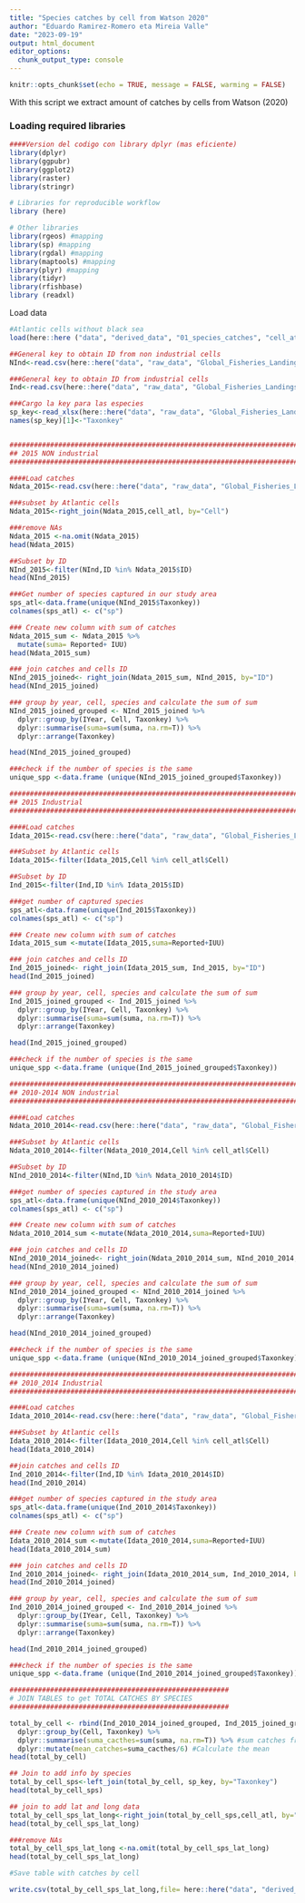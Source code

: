 ```yaml
---
title: "Species catches by cell from Watson 2020"
author: "Eduardo Ramirez-Romero eta Mireia Valle"
date: "2023-09-19"
output: html_document
editor_options: 
  chunk_output_type: console
---
```


```r
knitr::opts_chunk$set(echo = TRUE, message = FALSE, warming = FALSE)
```

With this script we extract amount of catches by cells from Watson (2020)

### Loading required libraries
```r
####Version del codigo con library dplyr (mas eficiente)
library(dplyr)
library(ggpubr)
library(ggplot2)
library(raster)
library(stringr)

# Libraries for reproducible workflow
library (here)

# Other libraries
library(rgeos) #mapping
library(sp) #mapping
library(rgdal) #mapping
library(maptools) #mapping
library(plyr) #mapping
library(tidyr)
library(rfishbase)
library (readxl)
```

Load data
```r
#Atlantic cells without black sea
load(here::here ("data", "derived_data", "01_species_catches", "cell_atl.rds"))

##General key to obtain ID from non industrial cells
NInd<-read.csv(here::here("data", "raw_data", "Global_Fisheries_Landings_v4", "IndexNInd.csv"))

###General key to obtain ID from industrial cells
Ind<-read.csv(here::here("data", "raw_data", "Global_Fisheries_Landings_v4", "IndexInd.csv"))

###Cargo la key para las especies
sp_key<-read_xlsx(here::here("data", "raw_data", "Global_Fisheries_Landings_v4", "Codes.xlsx"), sheet = "Taxa")
names(sp_key)[1]<-"Taxonkey"


#######################################################################
## 2015 NON industrial 
#######################################################################

####Load catches 
Ndata_2015<-read.csv(here::here("data", "raw_data", "Global_Fisheries_Landings_v4", "CatchNInd2015_2015.csv"))

###subset by Atlantic cells
Ndata_2015<-right_join(Ndata_2015,cell_atl, by="Cell")

###remove NAs
Ndata_2015 <-na.omit(Ndata_2015)
head(Ndata_2015)

##Subset by ID
NInd_2015<-filter(NInd,ID %in% Ndata_2015$ID)
head(NInd_2015)

###Get number of species captured in our study area
sps_atl<-data.frame(unique(NInd_2015$Taxonkey))
colnames(sps_atl) <- c("sp")

### Create new column with sum of catches
Ndata_2015_sum <- Ndata_2015 %>% 
  mutate(suma= Reported+ IUU)
head(Ndata_2015_sum)

### join catches and cells ID
NInd_2015_joined<- right_join(Ndata_2015_sum, NInd_2015, by="ID")
head(NInd_2015_joined)

### group by year, cell, species and calculate the sum of sum
NInd_2015_joined_grouped <- NInd_2015_joined %>% 
  dplyr::group_by(IYear, Cell, Taxonkey) %>%
  dplyr::summarise(suma=sum(suma, na.rm=T)) %>% 
  dplyr::arrange(Taxonkey)

head(NInd_2015_joined_grouped)

###check if the number of species is the same
unique_spp <-data.frame (unique(NInd_2015_joined_grouped$Taxonkey))

#######################################################################
## 2015 Industrial 
#######################################################################

####Load catches
Idata_2015<-read.csv(here::here("data", "raw_data", "Global_Fisheries_Landings_v4", "CatchInd2015_2015.csv"))

###Subset by Atlantic cells
Idata_2015<-filter(Idata_2015,Cell %in% cell_atl$Cell)

##Subset by ID
Ind_2015<-filter(Ind,ID %in% Idata_2015$ID)

###get number of captured species 
sps_atl<-data.frame(unique(Ind_2015$Taxonkey))
colnames(sps_atl) <- c("sp")

### Create new column with sum of catches
Idata_2015_sum <-mutate(Idata_2015,suma=Reported+IUU)

### join catches and cells ID
Ind_2015_joined<- right_join(Idata_2015_sum, Ind_2015, by="ID")
head(Ind_2015_joined)

### group by year, cell, species and calculate the sum of sum
Ind_2015_joined_grouped <- Ind_2015_joined %>% 
  dplyr::group_by(IYear, Cell, Taxonkey) %>%
  dplyr::summarise(suma=sum(suma, na.rm=T)) %>% 
  dplyr::arrange(Taxonkey)

head(Ind_2015_joined_grouped)

###check if the number of species is the same
unique_spp <-data.frame (unique(Ind_2015_joined_grouped$Taxonkey))

#######################################################################
## 2010-2014 NON industrial 
#######################################################################

####Load catches
Ndata_2010_2014<-read.csv(here::here("data", "raw_data", "Global_Fisheries_Landings_v4", "CatchNInd2010_2014.csv"))

###Subset by Atlantic cells
Ndata_2010_2014<-filter(Ndata_2010_2014,Cell %in% cell_atl$Cell)

##Subset by ID
NInd_2010_2014<-filter(NInd,ID %in% Ndata_2010_2014$ID)

###get number of species captured in the study area
sps_atl<-data.frame(unique(NInd_2010_2014$Taxonkey))
colnames(sps_atl) <- c("sp")

### Create new column with sum of catches
Ndata_2010_2014_sum <-mutate(Ndata_2010_2014,suma=Reported+IUU)

### join catches and cells ID
NInd_2010_2014_joined<- right_join(Ndata_2010_2014_sum, NInd_2010_2014, by="ID")
head(NInd_2010_2014_joined)

### group by year, cell, species and calculate the sum of sum
NInd_2010_2014_joined_grouped <- NInd_2010_2014_joined %>% 
  dplyr::group_by(IYear, Cell, Taxonkey) %>%
  dplyr::summarise(suma=sum(suma, na.rm=T)) %>% 
  dplyr::arrange(Taxonkey)

head(NInd_2010_2014_joined_grouped)

###check if the number of species is the same
unique_spp <-data.frame (unique(NInd_2010_2014_joined_grouped$Taxonkey))

#######################################################################
## 2010_2014 Industrial 
#######################################################################

####Load catches
Idata_2010_2014<-read.csv(here::here("data", "raw_data", "Global_Fisheries_Landings_v4", "CatchInd2010_2014.csv"))

###Subset by Atlantic cells
Idata_2010_2014<-filter(Idata_2010_2014,Cell %in% cell_atl$Cell)
head(Idata_2010_2014)

##join catches and cells ID
Ind_2010_2014<-filter(Ind,ID %in% Idata_2010_2014$ID)
head(Ind_2010_2014)

###get number of species captured in the study area
sps_atl<-data.frame(unique(Ind_2010_2014$Taxonkey))
colnames(sps_atl) <- c("sp")

### Create new column with sum of catches
Idata_2010_2014_sum <-mutate(Idata_2010_2014,suma=Reported+IUU)
head(Idata_2010_2014_sum)

### join catches and cells ID
Ind_2010_2014_joined<- right_join(Idata_2010_2014_sum, Ind_2010_2014, by="ID")
head(Ind_2010_2014_joined)

### group by year, cell, species and calculate the sum of sum
Ind_2010_2014_joined_grouped <- Ind_2010_2014_joined %>% 
  dplyr::group_by(IYear, Cell, Taxonkey) %>%
  dplyr::summarise(suma=sum(suma, na.rm=T)) %>% 
  dplyr::arrange(Taxonkey)

head(Ind_2010_2014_joined_grouped)

###check if the number of species is the same
unique_spp <-data.frame (unique(Ind_2010_2014_joined_grouped$Taxonkey))

######################################################
# JOIN TABLES to get TOTAL CATCHES BY SPECIES
######################################################

total_by_cell <- rbind(Ind_2010_2014_joined_grouped, Ind_2015_joined_grouped, NInd_2010_2014_joined_grouped, NInd_2015_joined_grouped) %>% 
  dplyr::group_by(Cell, Taxonkey) %>%
  dplyr::summarise(suma_cacthes=sum(suma, na.rm=T)) %>% #sum catches from 2010 to 2015 
  dplyr::mutate(mean_catches=suma_cacthes/6) #Calculate the mean
head(total_by_cell)

## Join to add info by species
total_by_cell_sps<-left_join(total_by_cell, sp_key, by="Taxonkey")
head(total_by_cell_sps)

## join to add lat and long data
total_by_cell_sps_lat_long<-right_join(total_by_cell_sps,cell_atl, by="Cell")
head(total_by_cell_sps_lat_long)

###remove NAs
total_by_cell_sps_lat_long <-na.omit(total_by_cell_sps_lat_long)
head(total_by_cell_sps_lat_long)

#Save table with catches by cell 

write.csv(total_by_cell_sps_lat_long,file= here::here("data", "derived_data", "01_species_catches", "total_catches_by_cell_sps_lat_long.csv"))

```

